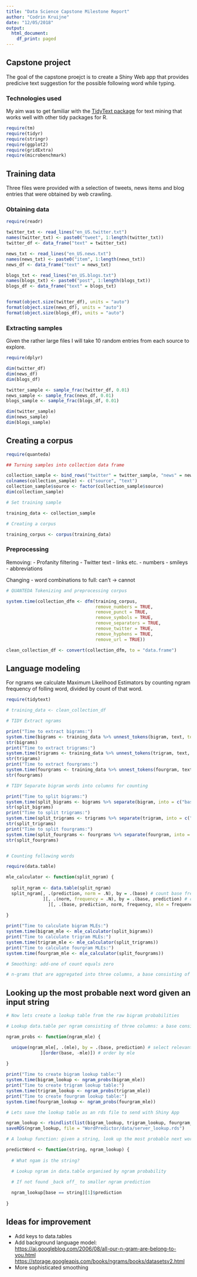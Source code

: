 ```yaml
---
title: "Data Science Capstone Milestone Report"
author: "Codrin Kruijne"
date: "12/05/2018"
output:
  html_document:
    df_print: paged
---
```


## Capstone project

The goal of the capstone proejct is to create a Shiny Web app that provides predicive text suggestion for the possible following word while typing.

###  Technologies used
My aim was to get familiar with the [TidyText package](https://www.tidytextmining.com/index.html) for text mining that works well with other tidy packages for R. 

```r

require(tm)
require(tidyr)
require(stringr)
require(ggplot2)
require(gridExtra)
require(microbenchmark)

```

## Training data

Three files were provided with a selection of tweets, news items and blog entries that were obtained by web crawling.

### Obtaining data

```r

require(readr)

twitter_txt <- read_lines("en_US.twitter.txt")
names(twitter_txt) <- paste0("tweet", 1:length(twitter_txt))
twitter_df <- data_frame("text" = twitter_txt)

news_txt <- read_lines("en_US.news.txt")
names(news_txt) <- paste0("item", 1:length(news_txt))
news_df <- data_frame("text" = news_txt)

blogs_txt <- read_lines("en_US.blogs.txt")
names(blogs_txt) <- paste0("post", 1:length(blogs_txt))
blogs_df <- data_frame("text" = blogs_txt)


format(object.size(twitter_df), units = "auto")
format(object.size(news_df), units = "auto")
format(object.size(blogs_df), units = "auto")

```

### Extracting samples

Given the rather large files I will take 10 random entries from each source to explore.

```r

require(dplyr)

dim(twitter_df)
dim(news_df)
dim(blogs_df)

twitter_sample <- sample_frac(twitter_df, 0.01)
news_sample <- sample_frac(news_df, 0.01)
blogs_sample <- sample_frac(blogs_df, 0.01)

dim(twitter_sample)
dim(news_sample)
dim(blogs_sample)

```

## Creating a corpus

```r
require(quanteda)

## Turning samples into collection data frame

collection_sample <- bind_rows("twitter" = twitter_sample, "news" = news_sample, "blogs" = blogs_sample, .id = "source")
colnames(collection_sample) <- c("source", "text")
collection_sample$source <- factor(collection_sample$source)
dim(collection_sample)

# Set training sample

training_data <- collection_sample

# Creating a corpus

training_corpus <- corpus(training_data)

```

### Preprocessing

Removing:
- Profanity filtering
- Twitter text
- links etc.
- numbers
- smileys
- abbreviations

Changing
- word combinations to full: can't -> cannot

```r

# QUANTEDA Tokenizing and preprocessing corpus

system.time(collection_dfm <- dfm(training_corpus,
                                  remove_numbers = TRUE,
                                  remove_punct = TRUE,
                                  remove_symbols = TRUE,
                                  remove_separators = TRUE,
                                  remove_twitter = TRUE,
                                  remove_hyphens = TRUE,
                                  remove_url = TRUE))

clean_collection_df <- convert(collection_dfm, to = "data.frame")

```


## Language modeling

For ngrams we calculate Maximum Likelihood Estimators by counting ngram frequency of folling word, divided by count of that word.

```r

require(tidytext)

# training_data <- clean_collection_df

# TIDY Extract ngrams

print("Time to extract bigrams:")
system.time(bigrams <- training_data %>% unnest_tokens(bigram, text, token = "ngrams", n = 2))
str(bigrams)
print("Time to extract trigrams:")
system.time(trigrams <- training_data %>% unnest_tokens(trigram, text, token = "ngrams", n = 3))
str(trigrams)
print("Time to extract fourgrams:")
system.time(fourgrams <- training_data %>% unnest_tokens(fourgram, text, token = "ngrams", n = 4))
str(fourgrams)

# TIDY Separate bigram words into columns for counting

print("Time to split bigrams:")
system.time(split_bigrams <- bigrams %>% separate(bigram, into = c("base", "prediction"), sep = " "))
str(split_bigrams)
print("Time to split trigrams:")
system.time(split_trigrams <- trigrams %>% separate(trigram, into = c("base1", "base2", "prediction"), sep = " ") %>% unite(base1, base2, col = "base", sep = " "))
str(split_trigrams)
print("Time to split fourgrams:")
system.time(split_fourgrams <- fourgrams %>% separate(fourgram, into = c("base1", "base2","base3", "prediction"), sep = " ") %>% unite(base1, base2, base3, col = "base", sep = " "))
str(split_fourgrams)


# Counting following words

require(data.table)

mle_calculator <- function(split_ngram) {
  
  split_ngram <- data.table(split_ngram)
  split_ngram[, .(prediction, norm = .N), by = .(base) # count base frequency to normalise
              ][, .(norm, frequency = .N), by = .(base, prediction) # count ngram frequency
                ][, .(base, prediction, norm, frequency, mle = frequency / norm)] # calculate MLE
  
}

print("Time to calculate bigram MLEs:")
system.time(bigram_mle <- mle_calculator(split_bigrams))
print("Time to calculate trigram MLEs:")
system.time(trigram_mle <- mle_calculator(split_trigrams))
print("Time to calculate fourgram MLEs:")
system.time(fourgram_mle <- mle_calculator(split_fourgrams))

# Smoothing: add-one of count equals zero

# n-grams that are aggregated into three columns, a base consisting of n-1 words in the n-gram, and a prediction that is the last word, and a count variable for the frequency of occurrence of this n-gram

```

## Looking up the most probable next word given an input string

```r

# Now lets create a lookup table from the raw bigram probabilities

# Lookup data.table per ngram consisting of three columns: a base consisting of n-1 words in the n-gram, and a prediction that is the last word, and a count variable for the frequency of occurrence of this n-gram

ngram_probs <- function(ngram_mle) {

  unique(ngram_mle[, .(mle), by = .(base, prediction) # select relevant, unique rows
             ][order(base, -mle)]) # order by mle
  
}

print("Time to create bigram lookup table:")
system.time(bigram_lookup <- ngram_probs(bigram_mle))
print("Time to create trigram lookup table:")
system.time(trigram_lookup <- ngram_probs(trigram_mle))
print("Time to create fourgram lookup table:")
system.time(fourgram_lookup <- ngram_probs(fourgram_mle))

# Lets save the lookup table as an rds file to send with Shiny App

ngram_lookup <- rbindlist(list(bigram_lookup, trigram_lookup, fourgram_lookup))
saveRDS(ngram_lookup, file = "WordPredictor/data/server_lookup.rds")

# A lookup function: given a string, look up the most probable next word

predictWord <- function(string, ngram_lookup) {
  
  # What ngam is the string?

  # Lookup ngram in data.table organised by ngram probability

  # If not found _back off_ to smaller ngram prediction
  
  ngram_lookup[base == string][1]$prediction
  
}

```


## Ideas for improvement

- Add keys to data.tables
- Add background language model:
<https://ai.googleblog.com/2006/08/all-our-n-gram-are-belong-to-you.html>
<https://storage.googleapis.com/books/ngrams/books/datasetsv2.html>
- More sophisticated smoothing